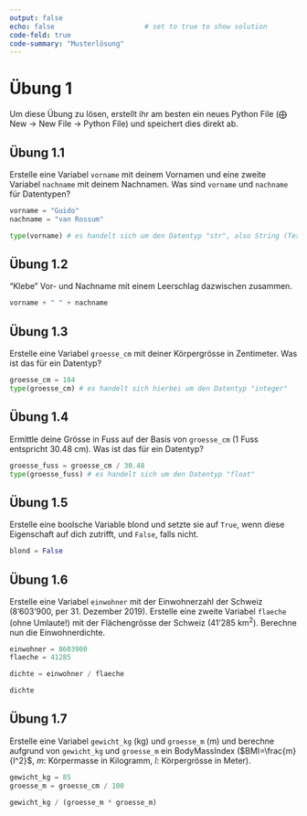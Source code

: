 ```yaml
---
output: false
echo: false                      # set to true to show solution
code-fold: true
code-summary: "Musterlösung"    
---
```


# Übung 1 {#sec-aufgabe1}

:::{#tip-new-file .callout-tip}

Um diese Übung zu lösen, erstellt ihr am besten ein neues Python File (⨁ New → New File → Python File) und speichert dies direkt ab.

:::


<!-- % Variablen erstellen -->
## Übung 1.1

Erstelle eine Variabel `vorname` mit deinem Vornamen und eine zweite Variabel `nachname` mit deinem Nachnamen.  Was sind `vorname` und `nachname` für Datentypen?


```python
vorname = "Guido"
nachname = "van Rossum"

type(vorname) # es handelt sich um den Datentyp "str", also String (Text)   
```

## Übung 1.2

"Klebe" Vor- und Nachname mit einem Leerschlag dazwischen zusammen.

```python
vorname + " " + nachname
```

## Übung 1.3

Erstelle eine Variabel `groesse_cm` mit deiner Körpergrösse in Zentimeter. Was ist das für ein Datentyp?

```python
groesse_cm = 184
type(groesse_cm) # es handelt sich hierbei um den Datentyp "integer"
```

## Übung 1.4

Ermittle deine Grösse in Fuss auf der Basis von `groesse_cm` (1 Fuss entspricht 30.48 cm). Was ist das für ein Datentyp?

```python
groesse_fuss = groesse_cm / 30.48
type(groesse_fuss) # es handelt sich um den Datentyp "float"
```

## Übung 1.5

Erstelle eine boolsche Variable blond und setzte sie auf `True`, wenn diese Eigenschaft auf dich zutrifft, und `False`, falls nicht. 

```python
blond = False
```

## Übung 1.6

Erstelle eine Variabel `einwohner` mit der Einwohnerzahl der Schweiz (8'603'900, per 31. Dezember 2019). Erstelle eine zweite Variabel `flaeche` (ohne Umlaute!) mit der Flächengrösse der Schweiz (41'285 km$^2$). Berechne nun die Einwohnerdichte.

```python
einwohner = 8603900
flaeche = 41285

dichte = einwohner / flaeche

dichte
```

## Übung 1.7

Erstelle eine Variabel `gewicht_kg` (kg) und `groesse_m` (m) und berechne aufgrund von `gewicht_kg` und `groesse_m` ein BodyMassIndex ($BMI=\frac{m}{l^2}$, $m$: Körpermasse in Kilogramm, $l$: Körpergrösse in Meter).

```python
gewicht_kg = 85
groesse_m = groesse_cm / 100

gewicht_kg / (groesse_m * groesse_m)
```
